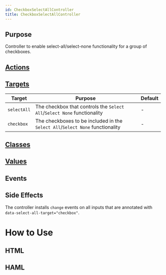 ```yaml
---
id: CheckboxSelectAllController
title: CheckboxSelectAllController
---
```


## Purpose

Controller to enable select-all/select-none functionality for a group of checkboxes.


## [Actions](https://stimulus.hotwire.dev/reference/actions)


<NoActions/>

## [Targets](https://stimulus.hotwire.dev/reference/targets)

| Target | Purpose | Default |
| --- | --- | --- |
| `selectAll` | The checkbox that controls the `Select All`/`Select None` functionality | - |
| `checkbox` | The checkboxes to be included in the `Select All`/`Select None` functionality | - |

## [Classes](https://stimulus.hotwire.dev/reference/classes)


<NoClasses/>

## [Values](https://stimulus.hotwire.dev/reference/values)


<NoValues/>

## Events


<NoEvents/>

## Side Effects

The controller installs `change` events on all inputs that are annotated with `data-select-all-target="checkbox"`.


# How to Use

## HTML

<CheckboxSelectAllControllerHtml/>

## HAML

<CheckboxSelectAllControllerHaml/>

